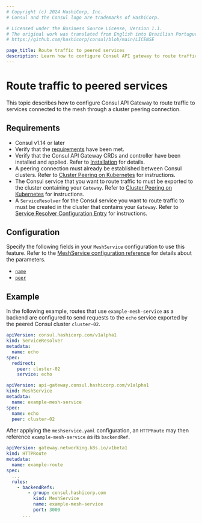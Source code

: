 ```yaml
---
# Copyright (c) 2024 HashiCorp, Inc.
# Consul and the Consul logo are trademarks of HashiCorp.

# Licensed under the Business Source License, Version 1.1.
# The original work was translated from English into Brazilian Portuguese.
# https://github.com/hashicorp/consul/blob/main/LICENSE

page_title: Route traffic to peered services
description: Learn how to configure Consul API gateway to route traffic to services connected to the mesh through a peering connection.
---
```


# Route traffic to peered services

This topic describes how to configure Consul API Gateway to route traffic to services connected to the mesh through a cluster peering connection.

## Requirements

- Consul v1.14 or later
- Verify that the [requirements](/consul/docs/north-south/api-gateway/k8s/tech-specs) have been met.
- Verify that the Consul API Gateway CRDs and controller have been installed and applied. Refer to [Installation](/consul/docs/north-south/api-gateway/k8s/enable) for details.
- A peering connection must already be established between Consul clusters. Refer to [Cluster Peering on Kubernetes](/consul/docs/east-west/cluster-peering/tech-specs/k8s) for instructions.
- The Consul service that you want to route traffic to must be exported to the cluster containing your `Gateway`. Refer to [Cluster Peering on Kubernetes](/consul/docs/east-west/cluster-peering/tech-specs/k8s) for instructions.
- A `ServiceResolver` for the Consul service you want to route traffic to must be created in the cluster that contains your `Gateway`. Refer to [Service Resolver Configuration Entry](/consul/docs/reference/config-entry/service-resolver) for instructions.

## Configuration

Specify the following fields in your `MeshService` configuration to use this feature. Refer to the [MeshService configuration reference](/consul/docs/reference/k8s/api-gateway/meshservice) for details about the parameters.

- [`name`](/consul/docs/connect/gateways/api-gateway/configuration/meshservice#name)
- [`peer`](/consul/docs/connect/gateways/api-gateway/configuration/meshservice#peer)

## Example

In the following example, routes that use `example-mesh-service` as a backend are configured to send requests to the `echo` service exported by the peered Consul cluster `cluster-02`.

<CodeBlockConfig filename="serviceresolver.yaml">

```yaml hideClipboard
apiVersion: consul.hashicorp.com/v1alpha1
kind: ServiceResolver
metadata:
  name: echo
spec:
  redirect:
    peer: cluster-02
    service: echo
```
</CodeBlockConfig>

<CodeBlockConfig filename="meshservice.yaml">

```yaml hideClipboard
apiVersion: api-gateway.consul.hashicorp.com/v1alpha1
kind: MeshService
metadata:
  name: example-mesh-service
spec:
  name: echo
  peer: cluster-02
```
</CodeBlockConfig>

After applying the `meshservice.yaml` configuration, an `HTTPRoute` may then reference `example-mesh-service` as its `backendRef`.

<CodeBlockConfig filename="route.yaml">

```yaml hideClipboard
apiVersion: gateway.networking.k8s.io/v1beta1
kind: HTTPRoute
metadata:
  name: example-route
spec:
  ...
  rules:
    - backendRefs:
        - group: consul.hashicorp.com
          kind: MeshService
          name: example-mesh-service
          port: 3000
      ...
```
</CodeBlockConfig>
